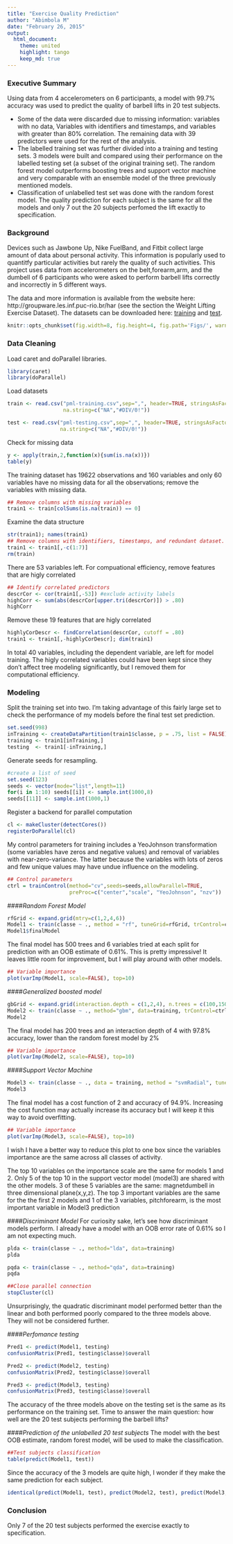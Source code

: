 ```yaml
---
title: "Exercise Quality Prediction"
author: "Abimbola M"
date: "February 26, 2015"
output: 
  html_document:
    theme: united
    highlight: tango
    keep_md: true
---
```


### Executive Summary

Using data from 4 accelerometers on 6 participants, a model with 99.7% accuracy was used to predict the quality of barbell lifts in 20 test subjects.    

  - Some of the data were discarded due to missing information: variables with no data, Variables with identifiers and timestamps, and variables with greater than 80% correlation. The remaining data with 39 predictors were used for the rest of the analysis.
  - The labelled training set was further divided into a training and testing sets. 3 models were built and compared using their performance on the labelled testing set (a subset of the original training set). The random forest model outperforms boosting trees and support vector machine and very comparable with an ensemble model of the three previously mentioned models.
  - Classification of unlabelled test set was done with the random forest model. The quality prediction for each subject is the same for all the models and only 7 out the 20 subjects perfomed the lift exactly to specification.


### Background

Devices such as Jawbone Up, Nike FuelBand, and Fitbit collect large amount of data about personal activity. This information is popularly used to quantitfy particular activities but rarely the quality of such activities. This project uses data from accelerometers on the belt,forearm,arm, and the dumbell of 6 participants who were asked to perform barbell lifts correctly and incorrectly in 5 different ways.  

The data and more information is available from the website here: http://groupware.les.inf.puc-rio.br/har (see the section the Weight Lifting Exercise Dataset).
The datasets can be downloaded here: [training](https://d396qusza40orc.cloudfront.net/predmachlearn/pml-training.csv) and [test](https://d396qusza40orc.cloudfront.net/predmachlearn/pml-testing.csv).

```r
knitr::opts_chunk$set(fig.width=8, fig.height=4, fig.path='Figs/', warnings=FALSE, message=FALSE, comment="", width=20)
```

### Data Cleaning

Load caret and doParallel libraries.
```r
library(caret)
library(doParallel)
```

Load datasets 
```r
train <- read.csv("pml-training.csv",sep=",", header=TRUE, stringsAsFactors=TRUE, 
                  na.string=c("NA","#DIV/0!"))

test <- read.csv("pml-testing.csv",sep=",", header=TRUE, stringsAsFactors=TRUE,
                 na.string=c("NA","#DIV/0!"))
```

Check for missing data

```r
y <- apply(train,2,function(x){sum(is.na(x))})
table(y)
```

The training dataset has 19622 observations and 160 variables and only 60 variables have no missing data for all the observations; remove the variables with missing data. 

```r
## Remove columns with missing variables
train1 <- train[colSums(is.na(train)) == 0]
```

Examine the data structure

```r
str(train1); names(train1)
## Remove columns with identifiers, timestamps, and redundant dataset.
train1 <- train1[,-c(1:7)] 
rm(train)
```

There are 53 variables left. For compuational efficiency, remove features that are higly correlated

```r
## Identify correlated predictors
descrCor <- cor(train1[,-53]) #exclude activity labels
highCorr <- sum(abs(descrCor[upper.tri(descrCor)]) > .80)
highCorr
```

Remove these 19 features that are higly correlated

```r
highlyCorDescr <- findCorrelation(descrCor, cutoff = .80)
train1 <- train1[,-highlyCorDescr]; dim(train1)
```

In total 40 variables, including the dependent variable, are left for model training. The higly correlated variables could have been kept since they don't affect tree modeling significantly, but I removed them for computational efficiency.

### Modeling

Split the training set into two. I'm taking advantage of this fairly large set to check the performance of my models before the final test set prediction.

```r
set.seed(998)
inTraining <- createDataPartition(train1$classe, p = .75, list = FALSE)
training <- train1[inTraining,]
testing  <- train1[-inTraining,]
```

Generate seeds for resampling.

```r
#create a list of seed
set.seed(123)
seeds <- vector(mode="list",length=11)
for(i in 1:10) seeds[[i]] <- sample.int(1000,8)
seeds[[11]] <- sample.int(1000,1)
```

Register a backend for parallel computation

```r
cl <- makeCluster(detectCores())
registerDoParallel(cl)
```

My control parameters for training includes a YeoJohnson transformation (some variables have zeros and negative values) and removal of variables with near-zero-variance. The latter because the variables with lots of zeros and few unique values may have undue influence on the modeling. 

```r
## Control parameters
ctrl = trainControl(method="cv",seeds=seeds,allowParallel=TRUE, 
                    preProc=c("center","scale", "YeoJohnson", "nzv"))
```



####*Random Forest Model*
```r
rfGrid <- expand.grid(mtry=c(1,2,4,6))
Model1 <- train(classe ~ ., method = "rf", tuneGrid=rfGrid, trControl=ctrl, data=training)
Model1$finalModel
```

The final model has 500 trees and 6 variables tried at each split for prediction with an OOB estimate of 0.61%. This is pretty impressive! It leaves little room for improvement, but I will play around with other models.


```r
## Variable importance
plot(varImp(Model1, scale=FALSE), top=10)
```


####*Generalized boosted model*
```r
gbGrid <- expand.grid(interaction.depth = c(1,2,4), n.trees = c(100,150,200), shrinkage = 0.1, n.minobsinnode = 20)
Model2 <- train(classe ~ ., method="gbm", data=training, trControl=ctrl, tuneGrid=gbGrid, verbose=FALSE)
Model2
```

The final model has 200 trees and an interaction depth of 4 with 97.8% accuracy, lower than the random forest model by 2%

```r
## Variable importance
plot(varImp(Model2, scale=FALSE), top=10)
```


####*Support Vector Machine*
```r
Model3 <- train(classe ~ ., data = training, method = "svmRadial", tuneLength=4, trControl=ctrl)
Model3
```

The final model has a cost function of 2 and accuracy of 94.9%. Increasing the cost function may actually increase its accuracy but I will keep it this way to avoid overfitting.

```r
## Variable importance
plot(varImp(Model3, scale=FALSE), top=10)
```

I wish I have a better way to reduce this plot to one box since the variables importance are the same across all classes of activity.

The top 10 variables on the importance scale are the same for models 1 and 2. Only 5 of the top 10 in the support vector model (model3) are shared with the other models. 3 of these 5 variables are the same: magnetdumbell in three dimensional plane(x,y,z). The top 3 important variables are the same for the the first 2 models and 1 of the 3 variables, pitchforearm, is the most important variable in Model3 prediction 

####*Discriminant Model*
For curiosity sake, let's see how discriminant models perform. I already have a model with an OOB error rate of 0.61% so I am not expecting much. 

```r
plda <- train(classe ~ ., method="lda", data=training)
plda
```

```r
pqda <- train(classe ~ ., method="qda", data=training)
pqda
```

```r
##Close parallel connection
stopCluster(cl)
```

Unsurprisingly, the quadratic discriminant model performed better than the linear and both performed poorly compared to the three models above. They will not be considered further.

####*Perfomance testing* 
```r
Pred1 <- predict(Model1, testing)
confusionMatrix(Pred1, testing$classe)$overall

Pred2 <- predict(Model2, testing)
confusionMatrix(Pred2, testing$classe)$overall

Pred3 <- predict(Model3, testing)
confusionMatrix(Pred3, testing$classe)$overall
```

The accuracy of the three models above on the testing set is the same as its performance on the training set. Time to answer the main question: how well are the 20 test subjects performing the barbell lifts?

####*Prediction of the unlabelled 20 test subjects*
The model with the best OOB estimate, random forest model, will be used to make the classification. 
```r
##Test subjects classification
table(predict(Model1, test))
```

Since the accuracy of the 3 models are quite high, I wonder if they make the same prediction for each subject.

```r
identical(predict(Model1, test), predict(Model2, test), predict(Model3, test))
```

### Conclusion
Only 7 of the 20 test subjects performed the exercise exactly to specification.
